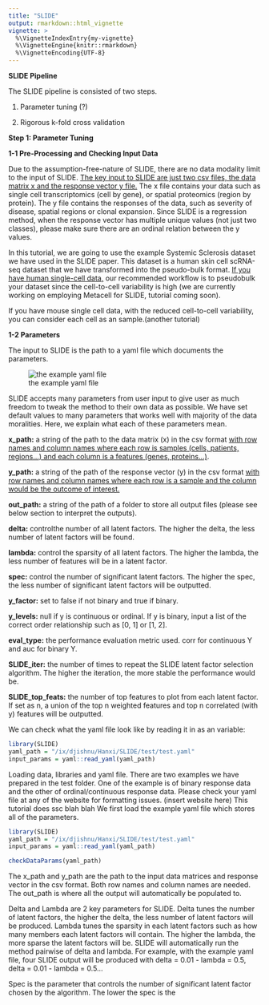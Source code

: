 ```yaml
---
title: "SLIDE"
output: rmarkdown::html_vignette
vignette: >
  %\VignetteIndexEntry{my-vignette}
  %\VignetteEngine{knitr::rmarkdown}
  %\VignetteEncoding{UTF-8}
---
```


**SLIDE Pipeline**

The SLIDE pipeline is consisted of two steps.

1.  Parameter tuning (?)

2.  Rigorous k-fold cross validation

**Step 1: Parameter Tuning**

**1-1 Pre-Processing and Checking Input Data**

Due to the assumption-free-nature of SLIDE, there are no data modality limit to the input of SLIDE. [The key input to SLIDE are just two csv files, the data matrix x and the response vector y file.]{.underline} The x file contains your data such as single cell transcriptomics (cell by gene), or spatial proteomics (region by protein). The y file contains the responses of the data, such as severity of disease, spatial regions or clonal expansion. Since SLIDE is a regression method, when the response vector has multiple unique values (not just two classes), please make sure there are an ordinal relation between the y values.

In this tutorial, we are going to use the example Systemic Sclerosis dataset we have used in the SLIDE paper. This dataset is a human skin cell scRNA-seq dataset that we have transformed into the pseudo-bulk format. [If you have human single-cell data,]{.underline} our recommended workflow is to pseudobulk your dataset since the cell-to-cell variability is high (we are currently working on employing Metacell for SLIDE, tutorial coming soon).

If you have mouse single cell data, with the reduced cell-to-cell variability, you can consider each cell as an sample.(another tutorial)

**1-2 Parameters**

The input to SLIDE is the path to a yaml file which documents the parameters.

![the example yaml file](test_yaml_example.png)

SLIDE accepts many parameters from user input to give user as much freedom to tweak the method to their own data as possible. We have set default values to many parameters that works well with majority of the data moralities. Here, we explain what each of these parameters mean.

**x_path:** a string of the path to the data matrix (x) in the csv format [with row names and column names where each row is samples (cells, patients, regions...) and each column is a features (genes, proteins...)]{.underline}.

**y_path:** a string of the path of the response vector (y) in the csv format [with row names and column names where each row is a sample and the column would be the outcome of interest.]{.underline}

**out_path:** a string of the path of a folder to store all output files (please see below section to interpret the outputs).

**delta:** controlthe number of all latent factors. The higher the delta, the less number of latent factors will be found.

**lambda:** control the sparsity of all latent factors. The higher the lambda, the less number of features will be in a latent factor.

**spec:** control the number of significant latent factors. The higher the spec, the less number of significant latent factors will be outputted.

**y_factor:** set to false if not binary and true if binary.

**y_levels:** null if y is continuous or ordinal. If y is binary, input a list of the correct order relationship such as [0, 1] or [1, 2].

**eval_type:** the performance evaluation metric used. corr for continuous Y and auc for binary Y.

**SLIDE_iter:** the number of times to repeat the SLIDE latent factor selection algorithm. The higher the iteration, the more stable the performance would be.

**SLIDE_top_feats:** the number of top features to plot from each latent factor. If set as n, a union of the top n weighted features and top n correlated (with y) features will be outputted.

We can check what the yaml file look like by reading it in as an variable:

```r
library(SLIDE)
yaml_path = "/ix/djishnu/Hanxi/SLIDE/test/test.yaml"
input_params = yaml::read_yaml(yaml_path)
```

Loading data, libraries and yaml file. There are two examples we have prepared in the test folder. One of the example is of binary response data and the other of ordinal/continuous response data. Please check your yaml file at any of the website for formatting issues. (insert website here) This tutorial does ssc blah blah We first load the example yaml file which stores all of the parameters.

```r
library(SLIDE)
yaml_path = "/ix/djishnu/Hanxi/SLIDE/test/test.yaml"
input_params = yaml::read_yaml(yaml_path)
```

```r
checkDataParams(yaml_path)
```

The x_path and y_path are the path to the input data matrices and response vector in the csv format. Both row names and column names are needed. The out_path is where all the output will automatically be populated to.

Delta and Lambda are 2 key parameters for SLIDE. Delta tunes the number of latent factors, the higher the delta, the less number of latent factors will be produced. Lambda tunes the sparsity in each latent factors such as how many members each latent factors will contain. The higher the lambda, the more sparse the latent factors will be. SLIDE will automatically run the method pairwise of delta and lambda. For example, with the example yaml file, four SLIDE output will be produced with delta = 0.01 - lambda = 0.5, delta = 0.01 - lambda = 0.5...

Spec is the parameter that controls the number of significant latent factor chosen by the algorithm. The lower the spec is the

```r

```

```r
```
